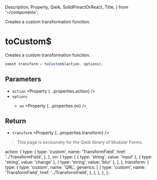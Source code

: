   Description,
  Property,
  Qwik,
  SolidPreactOrReact,
  Title,
} from '~/components';

<Title>toCustom$</Title>
<Description>Creates a custom transformation function.</Description>

# toCustom$

<Qwik block>

Creates a custom transformation function.

```ts
const transform = toCustom$(action, options);
```

## Parameters

- `action` <Property {...properties.action} />
- `options` <Property type="object" />
  - `on` <Property {...properties.on} />

## Return

- `transform` <Property {...properties.transform} />

</Qwik>

<SolidPreactOrReact block>

<HttpStatusCode code={404} />

> This page is exclusively for the Qwik library of Modular Forms.

</SolidPreactOrReact>

  action: {
    type: {
      type: 'custom',
      name: 'TransformField',
      href: '../TransformField',
    },
  },
  on: {
    type: [
      { type: 'string', value: 'input' },
      { type: 'string', value: 'change' },
      { type: 'string', value: 'blur' },
    ],
  },
  transform: {
    type: {
      type: 'custom',
      name: 'QRL',
      generics: [
        {
          type: 'custom',
          name: 'TransformField',
          href: '../TransformField',
        },
      ],
    },
  },
};
